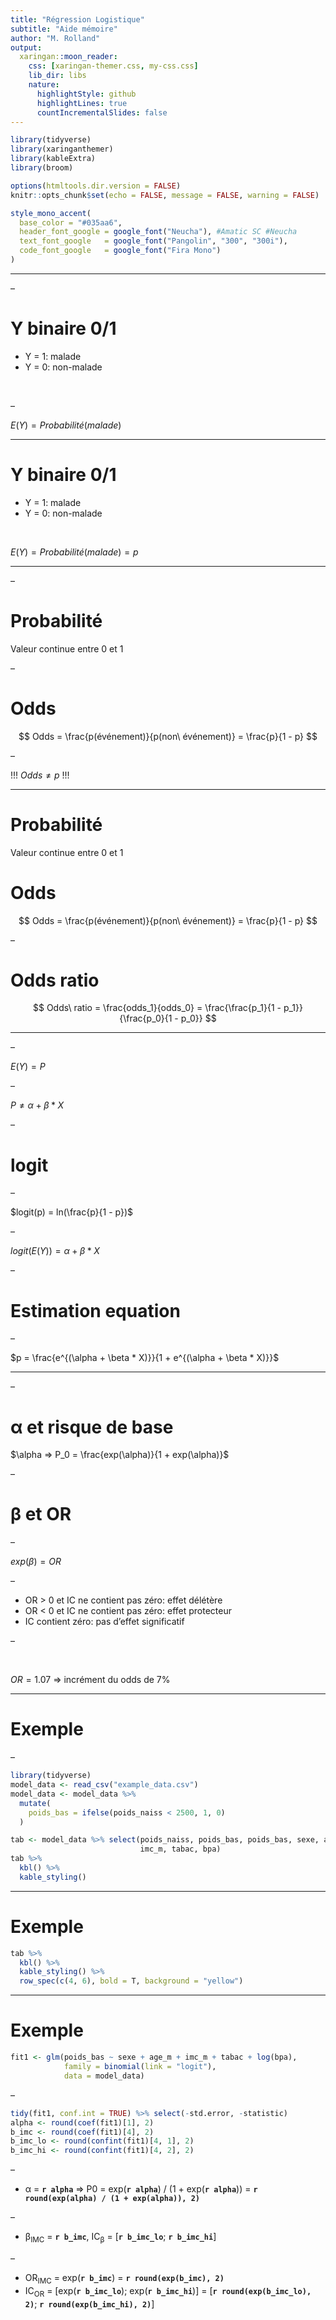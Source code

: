 ```yaml
---
title: "Régression Logistique"
subtitle: "Aide mémoire"
author: "M. Rolland"
output:
  xaringan::moon_reader:
    css: [xaringan-themer.css, my-css.css]
    lib_dir: libs
    nature:
      highlightStyle: github
      highlightLines: true
      countIncrementalSlides: false
---
```


```r
library(tidyverse)
library(xaringanthemer)
library(kableExtra)
library(broom)
```

```r
options(htmltools.dir.version = FALSE)
knitr::opts_chunk$set(echo = FALSE, message = FALSE, warning = FALSE)
```

```r
style_mono_accent(
  base_color = "#035aa6",
  header_font_google = google_font("Neucha"), #Amatic SC #Neucha
  text_font_google   = google_font("Pangolin", "300", "300i"),
  code_font_google   = google_font("Fira Mono")
)
```

---

--

# Y binaire 0/1

* Y = 1: malade
* Y = 0: non-malade

<br>

--

$E(Y) = Probabilité(malade)$

---

# Y binaire 0/1

* Y = 1: malade
* Y = 0: non-malade

<br>

$E(Y) = Probabilité(malade) = p$


---

--

# Probabilité

Valeur continue entre 0 et 1

--

# Odds

$$
Odds = \frac{p(événement)}{p(non\ événement)} = \frac{p}{1 - p}
$$

--

!!! $Odds \neq p$ !!!

---

# Probabilité

Valeur continue entre 0 et 1

# Odds

$$
Odds = \frac{p(événement)}{p(non\ événement)} = \frac{p}{1 - p}
$$

--

# Odds ratio

$$
Odds\ ratio = \frac{odds_1}{odds_0} = \frac{\frac{p_1}{1 - p_1}}{\frac{p_0}{1 - p_0}}
$$

---

--

$E(Y) = P$

--

$P \neq \alpha + \beta * X$

--

# logit

--

$logit(p) = ln(\frac{p}{1 - p})$

--

$logit(E(Y)) = \alpha + \beta * X$

--

# Estimation equation

--

$p = \frac{e^{(\alpha + \beta * X)}}{1 + e^{(\alpha + \beta * X)}}$

---

--

# &alpha; et risque de base

$\alpha => P_0 = \frac{exp(\alpha)}{1 + exp(\alpha)}$

--

# &beta; et OR

--

$exp(\beta) = OR$

--

* OR > 0 et IC ne contient pas zéro: effet délétère
* OR < 0 et IC ne contient pas zéro: effet protecteur
* IC contient zéro: pas d'effet significatif

--

<br>

$OR = 1.07$ => incrément du odds de 7%

---

# Exemple

--

```r
library(tidyverse)
model_data <- read_csv("example_data.csv")
model_data <- model_data %>%
  mutate(
    poids_bas = ifelse(poids_naiss < 2500, 1, 0)
  )
```

```r
tab <- model_data %>% select(poids_naiss, poids_bas, poids_bas, sexe, age_m, 
                             imc_m, tabac, bpa)
tab %>%
  kbl() %>%
  kable_styling()
```

---

# Exemple

```r
tab %>%
  kbl() %>%
  kable_styling() %>%
  row_spec(c(4, 6), bold = T, background = "yellow")
```

---

# Exemple

```r
fit1 <- glm(poids_bas ~ sexe + age_m + imc_m + tabac + log(bpa),
            family = binomial(link = "logit"),
            data = model_data)
```

--

```r
tidy(fit1, conf.int = TRUE) %>% select(-std.error, -statistic)
alpha <- round(coef(fit1)[1], 2)
b_imc <- round(coef(fit1)[4], 2)
b_imc_lo <- round(confint(fit1)[4, 1], 2)
b_imc_hi <- round(confint(fit1)[4, 2], 2)
```

--

* &alpha; = **`r alpha`** => P0 = exp(**`r alpha`**) / (1 + exp(**`r alpha`**)) = **`r round(exp(alpha) / (1 + exp(alpha)), 2)`**

--

* &beta;<sub>IMC</sub> = **`r b_imc`**, IC<sub>&beta;</sub> = [**`r b_imc_lo`**; **`r b_imc_hi`**]

--

  * OR<sub>IMC</sub> = exp(**`r b_imc`**) = **`r round(exp(b_imc), 2)`**
  * IC<sub>OR</sub> = [exp(**`r b_imc_lo`**); exp(**`r b_imc_hi`**)] = [**`r round(exp(b_imc_lo), 2)`**; **`r round(exp(b_imc_hi), 2)`**]


